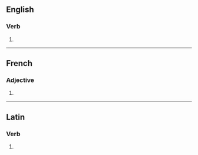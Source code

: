 ==English==

===Verb===
{{head|en|verb form}}

# {{en-third-person singular of|imbue}}

----

==French==

===Adjective===
{{head|fr|adjective form}}

# {{feminine plural of|fr|imbu}}

----

==Latin==

===Verb===
{{la-verb-form|imbuēs}}

# {{inflection of|la|imbuō||2|s|futr|actv|indc}}